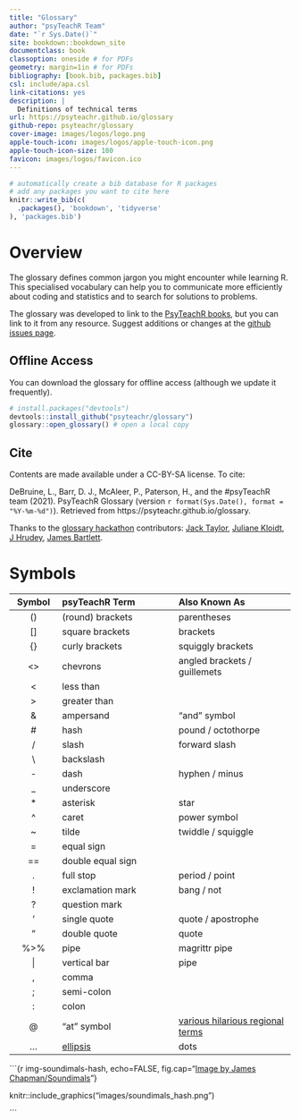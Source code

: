 ```yaml
--- 
title: "Glossary" 
author: "psyTeachR Team" 
date: "`r Sys.Date()`"
site: bookdown::bookdown_site
documentclass: book
classoption: oneside # for PDFs
geometry: margin=1in # for PDFs
bibliography: [book.bib, packages.bib]
csl: include/apa.csl
link-citations: yes
description: | 
  Definitions of technical terms
url: https://psyteachr.github.io/glossary
github-repo: psyteachr/glossary
cover-image: images/logos/logo.png
apple-touch-icon: images/logos/apple-touch-icon.png
apple-touch-icon-size: 180
favicon: images/logos/favicon.ico
---
```


```r
# automatically create a bib database for R packages
# add any packages you want to cite here
knitr::write_bib(c(
  .packages(), 'bookdown', 'tidyverse'
), 'packages.bib')

```

# Overview {-}

The glossary defines common jargon you might encounter while learning R. This specialised vocabulary can help you to communicate more efficiently about coding and statistics and to search for solutions to problems.

The glossary was developed to link to the [PsyTeachR books](https://psyteachr.github.io/){target="_blank"}, but you can link to it from any resource. Suggest additions or changes at the [github issues page](https://github.com/PsyTeachR/glossary/issues){target="_blank"}.


## Offline Access

You can download the glossary for offline access (although we update it frequently).

``` r
# install.packages("devtools")
devtools::install_github("psyteachr/glossary")
glossary::open_glossary() # open a local copy
```

## Cite

Contents are made available under a CC-BY-SA license. To cite:

DeBruine, L., Barr, D. J., McAleer, P., Paterson, H., and the #psyTeachR team (2021). PsyTeachR Glossary  (version `r format(Sys.Date(), format = "%Y-%m-%d")`). Retrieved from https://psyteachr.github.io/glossary.


Thanks to the [glossary hackathon](https://docs.google.com/document/d/1FOohcEbWTAXB7OWSvMZzwMI3F--pNNRT3_3DSB6KeB8/edit) contributors: 
[Jack Taylor](https://github.com/PsyTeachR/glossary/issues?q=is%3Aissue+author%3AJackEdTaylor), 
[Juliane Kloidt](https://github.com/PsyTeachR/glossary/issues?q=is%3Aissue+author%3AJulianeKloidt), 
[J Hrudey](https://github.com/PsyTeachR/glossary/issues/created_by/jhrudey), 
[James Bartlett](https://github.com/PsyTeachR/glossary/issues/created_by/BartlettJE).

# Symbols

| Symbol | psyTeachR Term    | Also Known As     |
|:------:|:------------------|:------------------|
| ()     | (round) brackets  | parentheses       |
| []     | square brackets   | brackets          |
| {}     | curly brackets    | squiggly brackets |
| <>     | chevrons          | angled brackets / guillemets |
| <      | less than         |                   |
| >      | greater than      |                   |
| &      | ampersand         | "and" symbol      |
| #      | hash              | pound / octothorpe|
| /      | slash             | forward slash     |
| \\     | backslash         |                   |
| -      | dash              | hyphen / minus    |
| _      | underscore        |                   |
| *      | asterisk          | star              |
| ^      | caret             | power symbol      |
| ~      | tilde             | twiddle / squiggle|
| =      | equal sign        |                   |
| ==     | double equal sign |                   |
| .      | full stop         | period / point    |
| !      | exclamation mark  | bang / not        |
| ?      | question mark     |                   |
| '      | single quote      | quote / apostrophe|
| "      | double quote      | quote             |
| %>%    | pipe              | magrittr pipe     |
| \|     | vertical bar      | pipe              |
| ,      | comma             |                   |
| ;      | semi-colon        |                   |
| :      | colon             |                   |
| @      | "at" symbol       | [various hilarious regional terms](https://www.theguardian.com/notesandqueries/query/0,5753,-1773,00.html){target="_blank"} |
| ...    | [ellipsis](e.html#ellipsis)| dots     |

```{r img-soundimals-hash, echo=FALSE, fig.cap="[Image by James Chapman/Soundimals](https://soundimals.tumblr.com/post/167354564886/chapmangamo-the-symbol-has-too-many-names){target='_blank'}"}

knitr::include_graphics("images/soundimals_hash.png")

```


